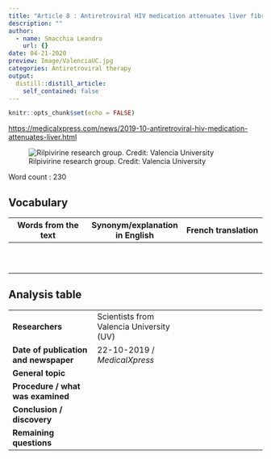 ```yaml
---
title: "Article 8 : Antiretroviral HIV medication attenuates liver fibrosis"
description: ""
author:
  - name: Smacchia Leandro
    url: {}
date: 04-21-2020
preview: Image/ValenciaUC.jpg
categories: Antiretroviral therapy
output:
  distill::distill_article:
    self_contained: false
---
```


```r
knitr::opts_chunk$set(echo = FALSE)
```

<https://medicalxpress.com/news/2019-10-antiretroviral-hiv-medication-attenuates-liver.html>


![Rilpivirine research group. Credit: Valencia University](Image/ValenciaUC.jpg)


Word count : 230


## Vocabulary 

| Words from the text | Synonym/explanation in English | French translation |
|--|--|--|
|  |  |  |
|  |  |  |
|  |  |  |
|  |  |  |
|  |  |  |
|  |  |  |
|  |  |  |
|  |  |  |
|  |  |  |
|  |  |  |


## Analysis table 

|  |  |  |
|--|--|--|
| **Researchers** | Scientists from Valencia University (UV) |
| **Date of publication and newspaper** | 22-10-2019 / *MedicalXpress* |
| **General topic** |  |
| **Procedure / what was examined** |  |
| **Conclusion / discovery** |  |
| **Remaining questions** |  |


